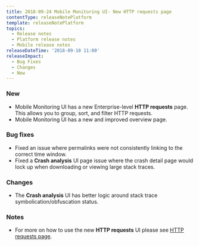```yaml
---
title: 2018-09-24 Mobile Monitoring UI- New HTTP requests page
contentType: releaseNotePlatform
template: releaseNotePlatform
topics:
  - Release notes
  - Platform release notes
  - Mobile release notes
releaseDateTime: '2018-09-10 11:00'
releaseImpact:
  - Bug Fixes
  - Changes
  - New
---
```


### New

* Mobile Monitoring UI has a new Enterprise-level **HTTP requests** page. This allows you to group, sort, and filter HTTP requests.
* Mobile Monitoring UI has a new and improved overview page.

### Bug fixes

* Fixed an issue where permalinks were not consistently linking to the correct time window.
* Fixed a **Crash analysis** UI page issue where the crash detail page would lock up when downloading or viewing large stack traces.

### Changes

* The **Crash analysis** UI has better logic around stack trace symbolication/obfuscation status.

### Notes

* For more on how to use the new **HTTP requests** UI please see [HTTP requests page](https://docs.newrelic.com/docs/mobile-monitoring/mobile-monitoring-ui/network-pages/http-requests-page).

